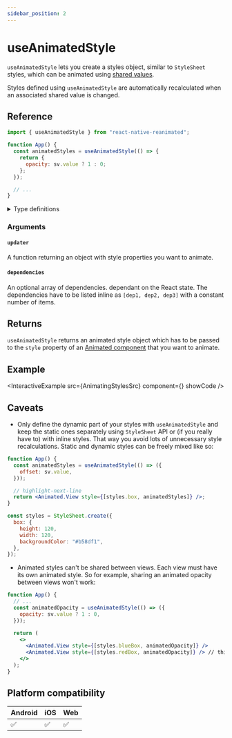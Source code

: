 ```yaml
---
sidebar_position: 2
---
```


# useAnimatedStyle

`useAnimatedStyle` lets you create a styles object, similar to `StyleSheet` styles, which can be animated using [shared values](/docs/fundamentals/glossary#shared-value).

Styles defined using `useAnimatedStyle` are automatically recalculated when an associated shared value is changed.

## Reference

```javascript
import { useAnimatedStyle } from "react-native-reanimated";

function App() {
  const animatedStyles = useAnimatedStyle(() => {
    return {
      opacity: sv.value ? 1 : 0;
    };
  });

  // ...
}
```

<details>
<summary>Type definitions</summary>

```typescript
type AnimatedStyleProp<T> = AnimateStyle<T> | RegisteredStyle<AnimateStyle<T>>;

function useAnimatedStyle<
  T extends AnimatedStyleProp<ViewStyle | ImageStyle | TextStyle>
>(updater: () => T, deps?: DependencyList | null): T;
```

</details>

### Arguments

#### `updater`

A function returning an object with style properties you want to animate.

#### `dependencies` <Optional/>

An optional array of dependencies. dependant on the React state. The dependencies have to be listed inline as `[dep1, dep2, dep3]` with a constant number of items.

## Returns

`useAnimatedStyle` returns an animated style object which has to be passed to the `style` property of an [Animated component](/docs/fundamentals/glossary#animated-component) that you want to animate.

## Example


<InteractiveExample
  src={AnimatingStylesSrc}
  component={<AnimatingStyles />}
  showCode
/>

## Caveats

- Only define the dynamic part of your styles with `useAnimatedStyle` and keep the static ones separately using `StyleSheet` API or (if you really have to) with inline styles. That way you avoid lots of unnecessary style recalculations. Static and dynamic styles can be freely mixed like so:

```jsx
function App() {
  const animatedStyles = useAnimatedStyle(() => ({
    offset: sv.value,
  }));

  // highlight-next-line
  return <Animated.View style={[styles.box, animatedStyles]} />;
}

const styles = StyleSheet.create({
  box: {
    height: 120,
    width: 120,
    backgroundColor: "#b58df1",
  },
});
```

- Animated styles can't be shared between views. Each view must have its own animated style. So for example, sharing an animated opacity between views won't work:

```jsx
function App() {
  // ...
  const animatedOpacity = useAnimatedStyle(() => ({
    opacity: sv.value ? 1 : 0,
  }));

  return (
    <>
      <Animated.View style={[styles.blueBox, animatedOpacity]} />
      <Animated.View style={[styles.redBox, animatedOpacity]} /> // this won't work!
    </>
  );
}
```

## Platform compatibility

<div class="compatibility">

| Android | iOS | Web |
| ------- | --- | --- |
| ✅      | ✅  | ✅  |

</div>
